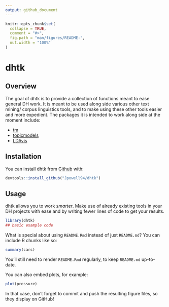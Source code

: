 ```yaml
---
output: github_document
---
```


<!-- README.md is generated from README.Rmd. Please edit that file -->

```r
knitr::opts_chunk$set(
  collapse = TRUE,
  comment = "#>",
  fig.path = "man/figures/README-",
  out.width = "100%"
)
```

# dhtk

<!-- badges: start -->
<!-- badges: end -->

## Overview
The goal of dhtk is to provide a collection of functions meant to ease general DH work. It is meant to be used along side various other text mining/ corpus linguistics tools, and to make using these other tools easier and more expedient. The packages it is intended to work along side at the moment include: 

  * [tm](https://cran.r-project.org/web/packages/tm/vignettes/tm.pdf)
  * [topicmodels](https://cran.r-project.org/web/packages/topicmodels/vignettes/topicmodels.pdf)
  * [LDAvis](https://github.com/cpsievert/LDAvis)

## Installation

You can install dhtk from [Github](https://github.com) with:

``` r
devtools::install_github("Jpowell94/dhtk")
```

## Usage

dhtk allows you to work _smarter_. Make use of already existing tools in your DH projects with ease and by writing fewer lines of code to get your results.

```r
library(dhtk)
## basic example code
```

What is special about using `README.Rmd` instead of just `README.md`? You can include R chunks like so:

```r
summary(cars)
```

You'll still need to render `README.Rmd` regularly, to keep `README.md` up-to-date.

You can also embed plots, for example:

```r
plot(pressure)
```

In that case, don't forget to commit and push the resulting figure files, so they display on GitHub!
